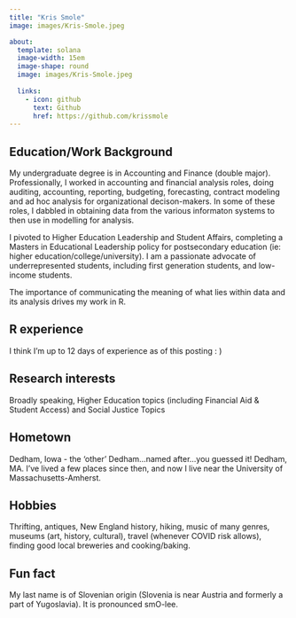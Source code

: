 ```yaml
---
title: "Kris Smole"
image: images/Kris-Smole.jpeg

about:
  template: solana
  image-width: 15em
  image-shape: round
  image: images/Kris-Smole.jpeg
 
  links:
    - icon: github
      text: Github
      href: https://github.com/krissmole
---
```


## Education/Work Background
My undergraduate degree is in Accounting and Finance (double major). Professionally, I worked in accounting and financial analysis roles, doing auditing, accounting, reporting, budgeting, forecasting, contract modeling and ad hoc analysis for organizational decison-makers. In some of these roles, I dabbled in obtaining data from the various informaton systems to then use in modelling for analysis.

I pivoted to Higher Education Leadership and Student Affairs, completing a Masters in Educational Leadership policy for postsecondary education (ie: higher education/college/university). I am a passionate advocate of underrepresented students, including first generation students, and low-income students.

The importance of communicating the meaning of what lies within data and its analysis drives my work in R.

## R experience
I think I'm up to 12 days of experience as of this posting : ) 

## Research interests
Broadly speaking, Higher Education topics (including Financial Aid & Student Access) and Social Justice Topics

## Hometown
Dedham, Iowa - the 'other' Dedham...named after...you guessed it! Dedham, MA. I've lived a few places since then, and now I live near the University of Massachusetts-Amherst.


## Hobbies
Thrifting, antiques, New England history, hiking, music of many genres, museums (art, history, cultural), travel (whenever COVID risk allows), finding good local breweries and cooking/baking.

## Fun fact
My last name is of Slovenian origin (Slovenia is near Austria and formerly a part of Yugoslavia). It is pronounced smO-lee. 